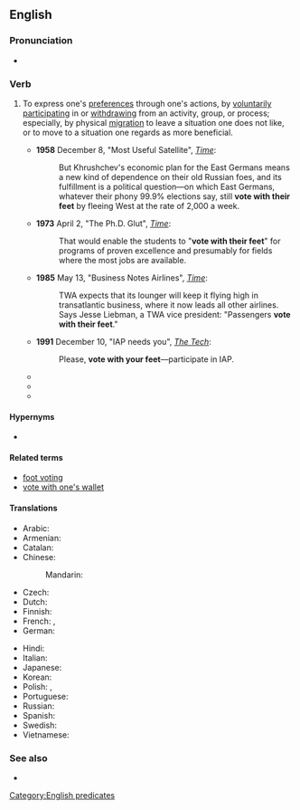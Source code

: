 ==English==
{{was wotd|2010|May|28}}
{{wikipedia|Foot voting}}

===Pronunciation===
* {{audio|en|en-au-vote with one's feet.ogg|Audio (AU)}}

===Verb===
{{en-verb|*|head=[[vote]] [[with]] [[one's]] [[foot|feet]]}}

# {{lb|en|idiomatic}} To express one's [[preference]]s through one's actions, by [[voluntarily]] [[participate|participating]] in or [[withdraw]]ing from an activity, group, or process; especially, by physical [[migration]] to leave a situation one does not like, or to move to a situation one regards as more beneficial.
#* '''1958''' December 8, "Most Useful Satellite", [[w:Time (magazine)|''Time'']]:<!--There are _much_ earlier uses than 1958, but that's the earliest I could confirm a quotation from easily.-->
#*: But Khrushchev's economic plan for the East Germans means a new kind of dependence on their old Russian foes, and its fulfillment is a political question—on which East Germans, whatever their phony 99.9% elections say, still '''vote with their feet''' by fleeing West at the rate of 2,000 a week.
#* '''1973''' April 2, "The Ph.D. Glut", [[w:Time (magazine)|''Time'']]:
#*: That would enable the students to "'''vote with their feet'''" for programs of proven excellence and presumably for fields where the most jobs are available.
#* '''1985''' May 13, "Business Notes Airlines",<!--someone should check that on paper or microfiche: it probably needs a colon or dash: i only saw it online--> [[w:Time (magazine)|''Time'']]:
#*: TWA expects that its lounger will keep it flying high in transatlantic business, where it now leads all other airlines. Says Jesse Liebman, a TWA vice president: "Passengers '''vote with their feet'''."
#* '''1991''' December 10, "IAP needs you", [[w:The Tech (newspaper)|''The Tech'']]:
#*: Please, '''vote with your feet'''—participate in IAP.
#* {{quote-book|en|year=2002|author=Jim Cramer|title=Confessions of a Street Addict|publisher=Simon and Schuster,|isbn=0743224884|page=104
|passage=Then again, I knew that shareholder democracy meant only that I should '''vote with my feet''' if I didn't like what management was doing.}}
#* {{quote-book|en|year=2005|author=Diane E. Davis|title=Political Power and Social Theory|publisher=Elsevier,|isbn=0762311908|page=188
|passage=The conventional wisdom ca. 1980 was that if an investor did not like the way a firm was managed, she could '''vote with her feet''', moving her money elsewhere.}}
#* {{quote-web|en|author=Andrew Roth|url=https://www.theguardian.com/world/2022/apr/20/russias-latest-military-failures-polarise-society-even-more|title=Russia’s latest military failures polarise society even more|date=2022-04-20|work=The Guardian|passage=Several big names have '''voted with their feet'''. The Russian business daily Vedomosti reported on Monday that Lev Khasis, a former senior executive at the state-owned Sberbank, had left the country for the US.}}

====Hypernyms====
* {{l|en|vote}}

====Related terms====
* [[foot voting]]
* [[vote with one's wallet]]

====Translations====
{{trans-top|to express one's preferences through one's actions}}
* Arabic: {{t-needed|ar}}
* Armenian: {{t|hy|քվեարկել ոտքերով}}
* Catalan: {{t-needed|ca}}
* Chinese:
*: Mandarin: {{t+|cmn|用脚投票|tr=yòngjiǎotóupiào}}
* Czech: {{t|cs|hlasovat nohama}}
* Dutch: {{t|nl|met de voeten stemmen}}
* Finnish: {{t+|fi|äänestää jaloillaan}}
* French: {{t|fr|aller à la pêche}}, {{t+|fr|voter avec ses pieds}}
* German: {{t|de|mit den Füßen abstimmen}}
{{trans-mid}}
* Hindi: {{t-needed|hi}}
* Italian: {{t-needed|it}}
* Japanese: {{t-needed|ja}}
* Korean: {{t-needed|ko}}
* Polish: {{t|pl|głosować nogami}}, {{t|pl|zagłosować nogami|pf}}
* Portuguese: {{t|pt|votar com os pés}}
* Russian: {{t+|ru|голосова́ть нога́ми}}
* Spanish: {{t-needed|es}}
* Swedish: {{t|sv|rösta med fötterna}}
* Vietnamese: {{t-needed|vi}}
{{trans-bottom}}

===See also===
* {{l|en|revealed preference}}

[[Category:English predicates]]
